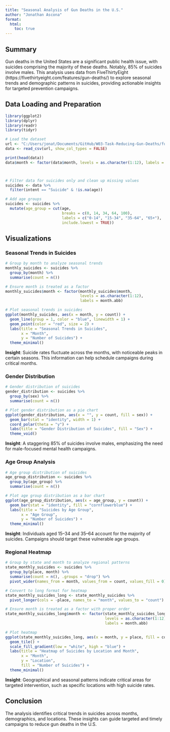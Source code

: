 ```yaml
---
title: "Seasonal Analysis of Gun Deaths in the U.S."
author: "Jonathan Ascona"
format:
  html:
    toc: true
---
```


## Summary

Gun deaths in the United States are a significant public health issue, with suicides comprising the majority of these deaths. Notably, 85% of suicides involve males. This analysis uses data from FiveThirtyEight (https://fivethirtyeight.com/features/gun-deaths/) to explore seasonal trends and demographic patterns in suicides, providing actionable insights for targeted prevention campaigns.

## Data Loading and Preparation

```r
library(ggplot2)
library(dplyr)
library(readr)
library(tidyr)

# Load the dataset
url <- "C:/Users/jonat/Documents/GitHub/W03-Task-Reducing-Gun-Deaths/full_data.csv"
data <- read_csv(url, show_col_types = FALSE)

print(head(data))
data$month <- factor(data$month, levels = as.character(1:12), labels = month.abb)



# Filter data for suicides only and clean up missing values
suicides <- data %>% 
  filter(intent == "Suicide" & !is.na(age))

# Add age groups
suicides <- suicides %>% 
  mutate(age_group = cut(age, 
                         breaks = c(0, 14, 34, 64, 100), 
                         labels = c("0-14", "15-34", "35-64", "65+"), 
                         include.lowest = TRUE))
```

## Visualizations

### Seasonal Trends in Suicides

```r
# Group by month to analyze seasonal trends
monthly_suicides <- suicides %>% 
  group_by(month) %>% 
  summarise(count = n())

# Ensure month is treated as a factor
monthly_suicides$month <- factor(monthly_suicides$month, 
                                 levels = as.character(1:12), 
                                 labels = month.abb)

# Plot seasonal trends in suicides
ggplot(monthly_suicides, aes(x = month, y = count)) + 
  geom_line(group = 1, color = "blue", linewidth = 1) + 
  geom_point(color = "red", size = 2) + 
  labs(title = "Seasonal Trends in Suicides", 
       x = "Month", 
       y = "Number of Suicides") + 
  theme_minimal()
```

**Insight**: Suicide rates fluctuate across the months, with noticeable peaks in certain seasons. This information can help schedule campaigns during critical months.

### Gender Distribution

```r
# Gender distribution of suicides
gender_distribution <- suicides %>% 
  group_by(sex) %>% 
  summarise(count = n())

# Plot gender distribution as a pie chart
ggplot(gender_distribution, aes(x = "", y = count, fill = sex)) + 
  geom_bar(stat = "identity", width = 1) + 
  coord_polar(theta = "y") + 
  labs(title = "Gender Distribution of Suicides", fill = "Sex") + 
  theme_void()
```

**Insight**: A staggering 85% of suicides involve males, emphasizing the need for male-focused mental health campaigns.

### Age Group Analysis

```r
# Age group distribution of suicides
age_group_distribution <- suicides %>% 
  group_by(age_group) %>% 
  summarise(count = n())

# Plot age group distribution as a bar chart
ggplot(age_group_distribution, aes(x = age_group, y = count)) + 
  geom_bar(stat = "identity", fill = "cornflowerblue") + 
  labs(title = "Suicides by Age Group", 
       x = "Age Group", 
       y = "Number of Suicides") + 
  theme_minimal()
```

**Insight**: Individuals aged 15–34 and 35–64 account for the majority of suicides. Campaigns should target these vulnerable age groups.

### Regional Heatmap

```r
# Group by state and month to analyze regional patterns
state_monthly_suicides <- suicides %>% 
  group_by(place, month) %>% 
  summarise(count = n(), .groups = "drop") %>% 
  pivot_wider(names_from = month, values_from = count, values_fill = 0)

# Convert to long format for heatmap
state_monthly_suicides_long <- state_monthly_suicides %>% 
  pivot_longer(cols = -place, names_to = "month", values_to = "count")

# Ensure month is treated as a factor with proper order
state_monthly_suicides_long$month <- factor(state_monthly_suicides_long$month, 
                                            levels = as.character(1:12), 
                                            labels = month.abb)

# Plot heatmap
ggplot(state_monthly_suicides_long, aes(x = month, y = place, fill = count)) + 
  geom_tile() + 
  scale_fill_gradient(low = "white", high = "blue") + 
  labs(title = "Heatmap of Suicides by Location and Month", 
       x = "Month", 
       y = "Location", 
       fill = "Number of Suicides") + 
  theme_minimal()
```

**Insight**: Geographical and seasonal patterns indicate critical areas for targeted intervention, such as specific locations with high suicide rates.

## Conclusion

The analysis identifies critical trends in suicides across months, demographics, and locations. These insights can guide targeted and timely campaigns to reduce gun deaths in the U.S.
